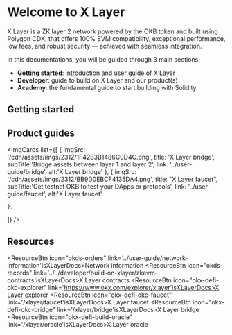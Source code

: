 # Welcome to X Layer
X Layer is a ZK layer 2 network powered by the OKB token and built using Polygon CDK, that offers 100% EVM compatibility, exceptional performance, low fees, and robust security — achieved with seamless integration. 

In this documentations, you will be guided through 3 main sections:
- **Getting started**: introduction and user guide of X Layer
- **Developer**: guide to build on X Layer and our product(s)
- **Academy**: the fundamental guide to start building with Solidity

## Getting started
<Card mainTitle="What is X Layer" subTitle='Explore how X Layer scales Ethereum' link="./introduction"/>
<Card mainTitle="Build on X Layer" subTitle='Quickstart guide to start building on X Layer' link="../../developer/build-on-xlayer/quickstart"/>
<Card mainTitle="Deploy smart contract" subTitle='Guide to deploy smart contracts with Truffle, Hardhart and Foundry' link="../../developer/smart-contract/deploy-with-truffle"/>

## Product guides
<ImgCards
  list={[
    {
      imgSrc: '/cdn/assets/imgs/2312/1F4283B1486C0D4C.png',
      title: 'X Layer bridge',
      subTitle:'Bridge assets between layer 1 and layer 2',
      link: '../user-guide/bridge',
      alt:'X Layer bridge'
    },
    {
      imgSrc: '/cdn/assets/imgs/2312/BB9D0EBCF4135DA4.png',
      title: "X Layer faucet",
      subTitle:'Get testnet OKB to test your DApps or protocols',
      link: '../user-guide/faucet',
      alt:'X Layer faucet'

    },
]}
/>

## Resources
<ResourceBtn icon="okds-orders" link='../user-guide/network-information'isXLayerDocs>Network information</ResourceBtn>
<ResourceBtn icon="okds-records" link='../../developer/build-on-xlayer/zkevm-contracts'isXLayerDocs>X Layer contracts</ResourceBtn>
<ResourceBtn icon="okx-defi-okc-explorer" link='https://www.okx.com/explorer/xlayer'isXLayerDocs>X Layer explorer</ResourceBtn>
<ResourceBtn icon="okx-defi-okc-faucet" link='/xlayer/faucet'isXLayerDocs>X Layer faucet</ResourceBtn>
<ResourceBtn icon="okx-defi-okc-bridge" link='/xlayer/bridge'isXLayerDocs>X Layer bridge</ResourceBtn>
<ResourceBtn icon="okx-defi-build-oracle" link='/xlayer/oracle'isXLayerDocs>X Layer oracle</ResourceBtn>